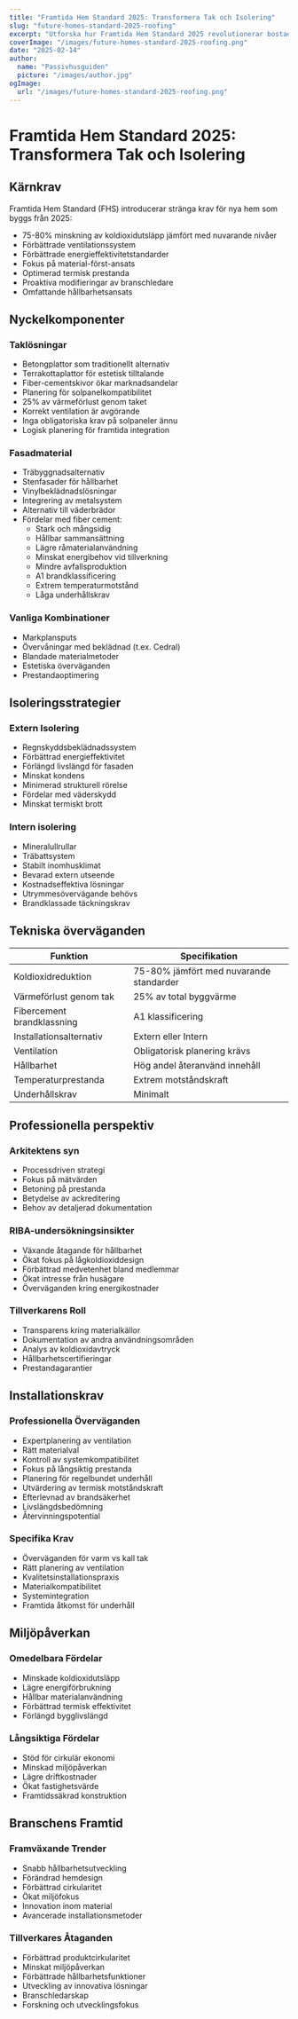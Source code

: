 ```yaml
---
title: "Framtida Hem Standard 2025: Transformera Tak och Isolering"
slug: "future-homes-standard-2025-roofing"
excerpt: "Utforska hur Framtida Hem Standard 2025 revolutionerar bostadsbyggande med nya krav på hållbara tak- och isoleringslösningar."
coverImage: "/images/future-homes-standard-2025-roofing.png"
date: "2025-02-14"
author:
  name: "Passivhusguiden"
  picture: "/images/author.jpg"
ogImage:
  url: "/images/future-homes-standard-2025-roofing.png"
---
```


# Framtida Hem Standard 2025: Transformera Tak och Isolering

## Kärnkrav

Framtida Hem Standard (FHS) introducerar stränga krav för nya hem som byggs från 2025:

- 75-80% minskning av koldioxidutsläpp jämfört med nuvarande nivåer
- Förbättrade ventilationssystem
- Förbättrade energieffektivitetstandarder
- Fokus på material-först-ansats
- Optimerad termisk prestanda
- Proaktiva modifieringar av branschledare
- Omfattande hållbarhetsansats

## Nyckelkomponenter

### Taklösningar
- Betongplattor som traditionellt alternativ
- Terrakottaplattor för estetisk tilltalande
- Fiber-cementskivor ökar marknadsandelar
- Planering för solpanelkompatibilitet
- 25% av värmeförlust genom taket
- Korrekt ventilation är avgörande
- Inga obligatoriska krav på solpaneler ännu
- Logisk planering för framtida integration

### Fasadmaterial
- Träbyggnadsalternativ
- Stenfasader för hållbarhet
- Vinylbeklädnadslösningar
- Integrering av metalsystem
- Alternativ till väderbrädor
- Fördelar med fiber cement:
  - Stark och mångsidig
  - Hållbar sammansättning
  - Lägre råmaterialanvändning
  - Minskat energibehov vid tillverkning
  - Mindre avfallsproduktion
  - A1 brandklassificering
  - Extrem temperaturmotstånd
  - Låga underhållskrav

### Vanliga Kombinationer
- Markplansputs
- Övervåningar med beklädnad (t.ex. Cedral)
- Blandade materialmetoder
- Estetiska överväganden
- Prestandaoptimering

## Isoleringsstrategier

### Extern Isolering
- Regnskyddsbeklädnadssystem
- Förbättrad energieffektivitet
- Förlängd livslängd för fasaden
- Minskat kondens
- Minimerad strukturell rörelse
- Fördelar med väderskydd
- Minskat termiskt brott

### Intern isolering
- Mineralullrullar
- Träbattsystem
- Stabilt inomhusklimat
- Bevarad extern utseende
- Kostnadseffektiva lösningar
- Utrymmesövervägande behövs
- Brandklassade täckningskrav

## Tekniska överväganden

| Funktion | Specifikation |
|----------|---------------|
| Koldioxidreduktion | 75-80% jämfört med nuvarande standarder |
| Värmeförlust genom tak | 25% av total byggvärme |
| Fibercement brandklassning | A1 klassificering |
| Installationsalternativ | Extern eller Intern |
| Ventilation | Obligatorisk planering krävs |
| Hållbarhet | Hög andel återanvänd innehåll |
| Temperaturprestanda | Extrem motståndskraft |
| Underhållskrav | Minimalt |

## Professionella perspektiv

### Arkitektens syn
- Processdriven strategi
- Fokus på mätvärden
- Betoning på prestanda
- Betydelse av ackreditering
- Behov av detaljerad dokumentation

### RIBA-undersökningsinsikter
- Växande åtagande för hållbarhet
- Ökat fokus på lågkoldioxiddesign
- Förbättrad medvetenhet bland medlemmar
- Ökat intresse från husägare
- Överväganden kring energikostnader

### Tillverkarens Roll
- Transparens kring materialkällor
- Dokumentation av andra användningsområden
- Analys av koldioxidavtryck
- Hållbarhetscertifieringar
- Prestandagarantier

## Installationskrav

### Professionella Överväganden
- Expertplanering av ventilation
- Rätt materialval
- Kontroll av systemkompatibilitet
- Fokus på långsiktig prestanda
- Planering för regelbundet underhåll
- Utvärdering av termisk motståndskraft
- Efterlevnad av brandsäkerhet
- Livslängdsbedömning
- Återvinningspotential

### Specifika Krav
- Överväganden för varm vs kall tak
- Rätt planering av ventilation
- Kvalitetsinstallationspraxis
- Materialkompatibilitet
- Systemintegration
- Framtida åtkomst för underhåll

## Miljöpåverkan

### Omedelbara Fördelar
- Minskade koldioxidutsläpp
- Lägre energiförbrukning
- Hållbar materialanvändning
- Förbättrad termisk effektivitet
- Förlängd bygglivslängd

### Långsiktiga Fördelar
- Stöd för cirkulär ekonomi
- Minskad miljöpåverkan
- Lägre driftkostnader
- Ökat fastighetsvärde
- Framtidssäkrad konstruktion

## Branschens Framtid

### Framväxande Trender
- Snabb hållbarhetsutveckling
- Förändrad hemdesign
- Förbättrad cirkularitet
- Ökat miljöfokus
- Innovation inom material
- Avancerade installationsmetoder

### Tillverkares Åtaganden
- Förbättrad produktcirkularitet
- Minskat miljöpåverkan
- Förbättrade hållbarhetsfunktioner
- Utveckling av innovativa lösningar
- Branschledarskap
- Forskning och utvecklingsfokus
